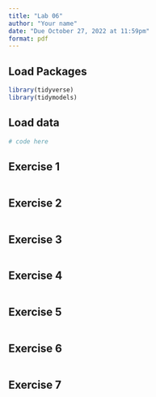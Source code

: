 ```yaml
---
title: "Lab 06"
author: "Your name"
date: "Due October 27, 2022 at 11:59pm"
format: pdf
---
```


## Load Packages

```r
library(tidyverse)
library(tidymodels)
``` 

## Load data

```r
# code here
```


## Exercise 1

```r

```

## Exercise 2

```r

```

## Exercise 3
```r

```

## Exercise 4
```r

```

## Exercise 5
```r

```


## Exercise 6
```r

```


## Exercise 7
```r

```
